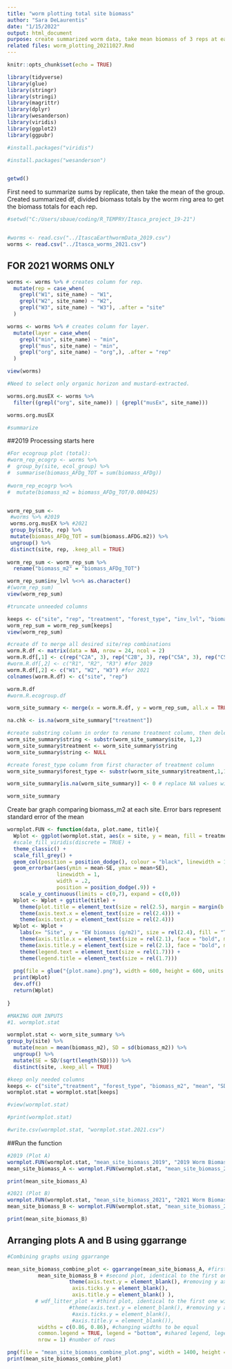 ```yaml
---
title: "worm plotting total site biomass"
author: "Sara DeLaurentis"
date: "1/15/2022"
output: html_document
purpose: create summarized worm data, take mean biomass of 3 reps at each site, calculate SD and SE, plot
related files: worm_plotting_20211027.Rmd
---
```


```r
knitr::opts_chunk$set(echo = TRUE)
```

```r
library(tidyverse)
library(glue)
library(stringr)
library(stringi)
library(magrittr)
library(dplyr)
library(wesanderson)
library(viridis)
library(ggplot2)
library(ggpubr)

#install.packages("viridis")

#install.packages("wesanderson")


getwd()

```
First need to summarize sums by replicate, then take the mean of the group.
Created summarized df, divided biomass totals by the worm ring area to get the biomass totals for each rep.

```r
#setwd("C:/Users/sbaue/coding/R_TEMPRY/Itasca_project_19-21")


#worms <- read.csv("../ItascaEarthwormData_2019.csv")
worms <- read.csv("../Itasca_worms_2021.csv")

```

## FOR 2021 WORMS ONLY ##

```r

worms <- worms %>% # creates column for rep.
  mutate(rep = case_when(
    grepl("W1", site_name) ~ "W1",
    grepl("W2", site_name) ~ "W2",
    grepl("W3", site_name) ~ "W3"), .after = "site"
  )

worms <- worms %>% # creates column for layer.
  mutate(layer = case_when(
    grepl("min", site_name) ~ "min",
    grepl("mus", site_name) ~ "min",
    grepl("org", site_name) ~ "org",), .after = "rep"
  )

view(worms)

#Need to select only organic horizon and mustard-extracted.

worms.org.musEX <- worms %>% 
  filter((grepl("org", site_name)) | (grepl("musEx", site_name)))

worms.org.musEX

#summarize


```

##2019 Processing starts here

```r

#For ecogroup plot (total):
#worm_rep_ecogrp <- worms %>% 
#  group_by(site, ecol_group) %>% 
#  summarise(biomass_AFDg_TOT = sum(biomass_AFDg))
   
#worm_rep_ecogrp %<>% 
#  mutate(biomass_m2 = biomass_AFDg_TOT/0.080425)


worm_rep_sum <-
 #worms %>% #2019
 worms.org.musEX %>% #2021
 group_by(site, rep) %>% 
 mutate(biomass_AFDg_TOT = sum(biomass.AFDG.m2)) %>% 
 ungroup() %>% 
 distinct(site, rep, .keep_all = TRUE)
  
worm_rep_sum <- worm_rep_sum %>% 
  rename("biomass_m2" = "biomass_AFDg_TOT")

worm_rep_sum$inv_lvl %<>% as.character()
#(worm_rep_sum)
view(worm_rep_sum)  

#truncate unneeded columns

keeps <- c("site", "rep", "treatment", "forest_type", "inv_lvl", "biomass_m2")
worm_rep_sum = worm_rep_sum[keeps]
view(worm_rep_sum)  

#create df to merge all desired site/rep combinations
worm.R.df <- matrix(data = NA, nrow = 24, ncol = 2)
worm.R.df[,1] <- c(rep("C2A", 3), rep("C2B", 3), rep("C5A", 3), rep("C5B", 3), rep("D2A",3), rep("D2B", 3), rep("D5A", 3), rep("D5B", 3))
#worm.R.df[,2] <- c("R1", "R2", "R3") #for 2019
worm.R.df[,2] <- c("W1", "W2", "W3") #for 2021
colnames(worm.R.df) <- c("site", "rep")

worm.R.df
#worm.R.ecogroup.df

worm_site_summary <- merge(x = worm.R.df, y = worm_rep_sum, all.x = TRUE) # merge expected values df with collected data.

na.chk <- is.na(worm_site_summary["treatment"])

#create substring column in order to rename treatment column, then delete string column
worm_site_summary$string <- substr(worm_site_summary$site, 1,2)
worm_site_summary$treatment <- worm_site_summary$string
worm_site_summary$string <- NULL

#create forest_type column from first character of treatment column
worm_site_summary$forest_type <- substr(worm_site_summary$treatment,1,1)

worm_site_summary[is.na(worm_site_summary)] <- 0 # replace NA values with 0

worm_site_summary


```

Create bar graph comparing biomass_m2 at each site. Error bars represent standard error of the mean


```r

wormplot.FUN <- function(data, plot.name, title){
  Wplot <- ggplot(wormplot.stat, aes(x = site, y = mean, fill = treatment)) +
  #scale_fill_viridis(discrete = TRUE) +
  theme_classic() +
  scale_fill_grey() +
  geom_col(position = position_dodge(), colour = "black", linewidth = 1) +
  geom_errorbar(aes(ymin = mean-SE, ymax = mean+SE),
                linewidth = 1,
                width = .2,
                position = position_dodge(.9)) +
    scale_y_continuous(limits = c(0,7), expand = c(0,0))
  Wplot <- Wplot + ggtitle(title) +
    theme(plot.title = element_text(size = rel(2.5), margin = margin(b = 10)))+
    theme(axis.text.x = element_text(size = rel(2.4))) +
    theme(axis.text.y = element_text(size = rel(2.4))) 
  Wplot <- Wplot +
    labs(x= "Site", y = "EW biomass (g/m2)", size = rel(2.4), fill = "Treatment") +
    theme(axis.title.x = element_text(size = rel(2.1), face = "bold", margin = margin(t = 8)))+
    theme(axis.title.y = element_text(size = rel(2.1), face = "bold", margin = margin(r = 8)))+
    theme(legend.text = element_text(size = rel(1.7))) +
    theme(legend.title = element_text(size = rel(1.7)))
  
  png(file = glue("{plot.name}.png"), width = 600, height = 600, units = 'px') #Printing graph as png, can choose size of graph here
  print(Wplot)
  dev.off()
  return(Wplot)
  
}

#MAKING OUR INPUTS 
#1. wormplot.stat

wormplot.stat <- worm_site_summary %>% 
group_by(site) %>% 
  mutate(mean = mean(biomass_m2), SD = sd(biomass_m2)) %>% 
  ungroup() %>% 
  mutate(SE = SD/(sqrt(length(SD)))) %>% 
  distinct(site, .keep_all = TRUE)

#keep only needed columns
keeps <- c("site","treatment", "forest_type", "biomass_m2", "mean", "SD", "SE")
wormplot.stat = wormplot.stat[keeps]  

#view(wormplot.stat)

#print(wormplot.stat)

#write.csv(wormplot.stat, "wormplot.stat.2021.csv")
```

##Run the function

```r

#2019 (Plot A)
wormplot.FUN(wormplot.stat, "mean_site_biomass_2019", "2019 Worm Biomass")
mean_site_biomass_A <- wormplot.FUN(wormplot.stat, "mean_site_biomass_2019", "2019 Worm Biomass")

print(mean_site_biomass_A)

#2021 (Plot B)
wormplot.FUN(wormplot.stat, "mean_site_biomass_2021", "2021 Worm Biomass")
mean_site_biomass_B <- wormplot.FUN(wormplot.stat, "mean_site_biomass_2021", "2021 Worm Biomass")

print(mean_site_biomass_B)

```

## Arranging plots A and B using ggarrange

```r

#Combining graphs using ggarrange

mean_site_biomass_combine_plot <- ggarrange(mean_site_biomass_A, #first plot (from above)
          mean_site_biomass_B + #second plot, identical to the first one except different data, has the x axis label in it because it is the center graph of the arrange
                    theme(axis.text.y = element_blank(), #removing y axis labels from this graph, I did not want more than one y axis label
                     axis.ticks.y = element_blank(),
                     axis.title.y = element_blank() ),
         # wdf_litter_plot + #third plot, identical to the first one with different data
                    #theme(axis.text.y = element_blank(), #removing y axis labels from this graph, I did not want more than one y axis label
                     #axis.ticks.y = element_blank(),
                     #axis.title.y = element_blank()),
          widths = c(0.86, 0.86), #changing widths to be equal
          common.legend = TRUE, legend = "bottom", #shared legend, legend position
          nrow = 1) #number of rows

png(file = "mean_site_biomass_combine_plot.png", width = 1400, height = 500, units = "px") #printing combined graph, can again choose size here
print(mean_site_biomass_combine_plot)


```
